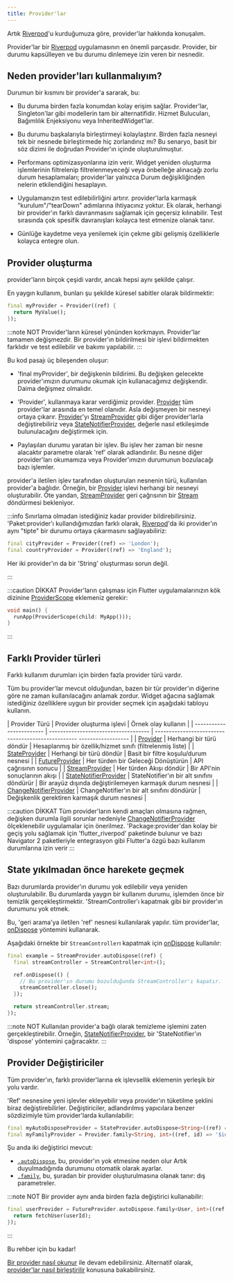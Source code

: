 ```yaml
---
title: Provider'lar
---
```


Artık [Riverpod]'u kurduğumuza göre, provider'lar hakkında konuşalım.

Provider'lar bir [Riverpod] uygulamasının en önemli parçasıdır.
Provider, bir durumu kapsülleyen ve bu durumu dinlemeye izin veren bir nesnedir.


## Neden provider'ları kullanmalıyım?

Durumun bir kısmını bir provider'a sararak, bu:

- Bu duruma birden fazla konumdan kolay erişim sağlar.
 Provider'lar, Singleton'lar gibi modellerin tam bir alternatifidir.
 Hizmet Bulucuları, Bağımlılık Enjeksiyonu veya InheritedWidget'lar.

- Bu durumu başkalarıyla birleştirmeyi kolaylaştırır. Birden fazla nesneyi tek bir nesnede birleştirmede hiç zorlandınız mı?
 Bu senaryo, basit bir söz dizimi ile doğrudan Provider'ın içinde oluşturulmuştur.

- Performans optimizasyonlarına izin verir.
 Widget yeniden oluşturma işlemlerinin filtrelenip filtrelenmeyeceği veya önbelleğe alınacağı
 zorlu durum hesaplamaları; provider'lar yalnızca
 Durum değişikliğinden nelerin etkilendiğini hesaplayın.

- Uygulamanızın test edilebilirliğini artırır.
 provider'larla karmaşık "kurulum"/"tearDown" adımlarına ihtiyacınız yoktur.
 Ek olarak, herhangi bir provider'ın farklı davranmasını sağlamak için geçersiz kılınabilir.
 Test sırasında çok spesifik davranışları kolayca test etmenize olanak tanır.

- Günlüğe kaydetme veya yenilemek için çekme gibi gelişmiş özelliklerle kolayca entegre olun.

## Provider oluşturma

provider'ların birçok çeşidi vardır, ancak hepsi aynı şekilde çalışır.

En yaygın kullanım, bunları şu şekilde küresel sabitler olarak bildirmektir:

```dart
final myProvider = Provider((ref) {
  return MyValue();
});
```

:::note NOT
Provider'ların küresel yönünden korkmayın.
Provider'lar tamamen değişmezdir. Bir provider'ın bildirilmesi
bir işlevi bildirmekten farklıdır ve test edilebilir ve bakımı yapılabilir.
:::

Bu kod pasajı üç bileşenden oluşur:

- 'final myProvider', bir değişkenin bildirimi.
 Bu değişken gelecekte provider'ımızın durumunu okumak için kullanacağımız değişkendir.
 Daima değişmez olmalıdır.

- 'Provider', kullanmaya karar verdiğimiz provider.
 [Provider] tüm provider'lar arasında en temel olanıdır. Asla değişmeyen bir nesneyi ortaya çıkarır.
 [Provider]'yı [StreamProvider] gibi diğer provider'larla değiştirebiliriz veya
 [StateNotifierProvider], değerle nasıl etkileşimde bulunulacağını değiştirmek için.

- Paylaşılan durumu yaratan bir işlev. Bu işlev her zaman bir nesne alacaktır
 parametre olarak 'ref' olarak adlandırılır. Bu nesne diğer provider'ları okumamıza veya
 Provider'ımızın durumunun bozulacağı bazı işlemler.

provider'a iletilen işlev tarafından oluşturulan nesnenin türü, kullanılan provider'a bağlıdır.
Örneğin, bir [Provider] işlevi herhangi bir nesneyi oluşturabilir.
Öte yandan, [StreamProvider] geri çağrısının bir [Stream] döndürmesi bekleniyor.

:::info
Sınırlama olmadan istediğiniz kadar provider bildirebilirsiniz.
'Paket:provider'ı kullandığımızdan farklı olarak,
[Riverpod]'da iki provider'ın aynı "tipte" bir durumu ortaya çıkarmasını sağlayabiliriz:

```dart
final cityProvider = Provider((ref) => 'London');
final countryProvider = Provider((ref) => 'England');
```

Her iki provider'ın da bir 'String' oluşturması sorun değil.

:::

:::caution DİKKAT
Provider'ların çalışması için Flutter uygulamalarınızın kök dizinine [ProviderScope] eklemeniz gerekir:

```dart
void main() {
  runApp(ProviderScope(child: MyApp()));
}
```

:::

## Farklı Provider türleri

Farklı kullanım durumları için birden fazla provider türü vardır.

Tüm bu provider'lar mevcut olduğundan, bazen bir tür provider'ın diğerine göre ne zaman kullanılacağını anlamak zordur.
Widget ağacına sağlamak istediğiniz özelliklere uygun bir provider seçmek için aşağıdaki tabloyu kullanın.

| Provider Türü | Provider oluşturma işlevi | Örnek olay kullanın |
| ------------------------ | ------------------------------------ | -------------------------------------------------- ------------------ |
| [Provider] | Herhangi bir türü döndür | Hesaplanmış bir özellik/hizmet sınıfı (filtrelenmiş liste) |
| [StateProvider] | Herhangi bir türü döndür | Basit bir filtre koşulu/durum nesnesi |
| [FutureProvider] | Her türden bir Geleceği Dönüştürün | API çağrısının sonucu |
| [StreamProvider] | Her türden Akışı döndür | Bir API'nin sonuçlarının akışı |
| [StateNotifierProvider] | StateNotifier'ın bir alt sınıfını döndürür | Bir arayüz dışında değiştirilemeyen karmaşık durum nesnesi |
| [ChangeNotifierProvider] | ChangeNotifier'ın bir alt sınıfını döndürür | Değişkenlik gerektiren karmaşık durum nesnesi |

:::caution DİKKAT
Tüm provider'ların kendi amaçları olmasına rağmen, değişken durumla ilgili sorunlar nedeniyle [ChangeNotifierProvider] ölçeklenebilir uygulamalar için önerilmez. 'Package:provider'dan kolay bir geçiş yolu sağlamak için 'flutter_riverpod' paketinde bulunur ve bazı Navigator 2 paketleriyle entegrasyon gibi Flutter'a özgü bazı kullanım durumlarına izin verir
:::

## State yıkılmadan önce harekete geçmek

Bazı durumlarda provider'ın durumu yok edilebilir veya yeniden oluşturulabilir.
Bu durumlarda yaygın bir kullanım durumu, işlemden önce bir temizlik gerçekleştirmektir.
'StreamController'ı kapatmak gibi bir provider'ın durumunu yok etmek.

Bu, 'geri arama'ya iletilen 'ref' nesnesi kullanılarak yapılır.
tüm provider'lar, [onDispose] yöntemini kullanarak.

Aşağıdaki örnekte bir `StreamController`ı kapatmak için [onDispose] kullanılır:

```dart
final example = StreamProvider.autoDispose((ref) {
  final streamController = StreamController<int>();

  ref.onDispose(() {
    // Bu provider'ın durumu bozulduğunda StreamController'ı kapatır.
    streamController.close();
  });

  return streamController.stream;
});
```

:::note NOT
Kullanılan provider'a bağlı olarak temizleme işlemini zaten gerçekleştirebilir.
Örneğin, [StateNotifierProvider], bir 'StateNotifier'ın 'dispose' yöntemini çağıracaktır.
:::

## Provider Değiştiriciler

Tüm provider'ın, farklı provider'larına ek işlevsellik eklemenin yerleşik bir yolu vardır.


'Ref' nesnesine yeni işlevler ekleyebilir veya provider'ın tüketilme şeklini biraz değiştirebilirler.
Değiştiriciler, adlandırılmış yapıcılara benzer sözdizimiyle tüm provider'larda kullanılabilir:


```dart
final myAutoDisposeProvider = StateProvider.autoDispose<String>((ref) => 0);
final myFamilyProvider = Provider.family<String, int>((ref, id) => '$id');
```

Şu anda iki değiştirici mevcut:

- [`.autoDispose`](/docs/concepts/modifiers/auto_dispose), bu, provider'ın yok etmesine neden olur
 Artık duyulmadığında durumunu otomatik olarak ayarlar.
- [`.family`](/docs/concepts/modifiers/family), bu, şuradan bir provider oluşturulmasına olanak tanır:
 dış parametreler.

:::note NOT
Bir provider aynı anda birden fazla değiştirici kullanabilir:

```dart
final userProvider = FutureProvider.autoDispose.family<User, int>((ref, userId) async {
  return fetchUser(userId);
});
```

:::

Bu rehber için bu kadar!

[Bir provider nasıl okunur](/docs/concepts/reading) ile devam edebilirsiniz.
Alternatif olarak, [provider'lar nasıl birleştirilir](/docs/concepts/combining_providers) konusuna bakabilirsiniz.

[get_it]: http://pub.dev/packages/get_it
[inheritedwidget]: https://api.flutter.dev/flutter/widgets/InheritedWidget-class.html
[stream]: https://api.dart.dev/stable/2.8.4/dart-async/Stream-class.html
[ondispose]: https://pub.dev/documentation/riverpod/latest/riverpod/Ref/onDispose.html
[riverpod]: https://github.com/rrousselgit/riverpod
[hooks_riverpod]: https://pub.dev/packages/hooks_riverpod
[flutter_riverpod]: https://pub.dev/packages/flutter_riverpod
[flutter_hooks]: https://github.com/rrousselGit/flutter_hooks
[provider]: /docs/providers/provider
[streamprovider]: https://pub.dev/documentation/riverpod/latest/riverpod/StreamProvider-class.html
[futureprovider]: /docs/providers/future_provider
[stateprovider]: /docs/providers/state_provider
[statenotifierprovider]: /docs/providers/state_notifier_provider
[changenotifierprovider]: https://pub.dev/documentation/flutter_riverpod/latest/flutter_riverpod/ChangeNotifierProvider-class.html

[providerscope]: https://pub.dev/documentation/flutter_riverpod/latest/flutter_riverpod/ProviderScope-class.html
